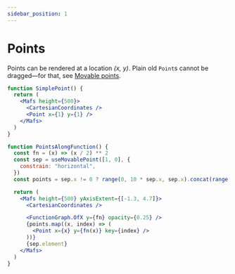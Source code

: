 ```yaml
---
sidebar_position: 1
---
```


# Points

Points can be rendered at a location <em className="font-display">(x, y)</em>. Plain old `Point`s cannot be dragged—for that, see [Movable points](/interaction/movable-points).

```jsx live
function SimplePoint() {
  return (
    <Mafs height={500}>
      <CartesianCoordinates />
      <Point x={1} y={1} />
    </Mafs>
  )
}
```

```jsx live
function PointsAlongFunction() {
  const fn = (x) => (x / 2) ** 2
  const sep = useMovablePoint([1, 0], {
    constrain: "horizontal",
  })
  const points = sep.x != 0 ? range(0, 10 * sep.x, sep.x).concat(range(0, -10 * sep.x, -sep.x)) : []

  return (
    <Mafs height={500} yAxisExtent={[-1.3, 4.7]}>
      <CartesianCoordinates />

      <FunctionGraph.OfX y={fn} opacity={0.25} />
      {points.map((x, index) => (
        <Point x={x} y={fn(x)} key={index} />
      ))}
      {sep.element}
    </Mafs>
  )
}
```
